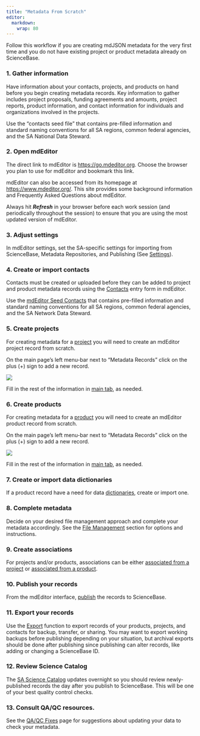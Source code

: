 ```yaml
---
title: "Metadata From Scratch"
editor: 
  markdown: 
    wrap: 80
---
```


Follow this workflow if you are creating mdJSON metadata for the very first time
and you do not have existing project or product metadata already on ScienceBase.


### 1. Gather information 

Have information about your contacts, projects, and products on hand before you
begin creating metadata records. Key information to gather includes project
proposals, funding agreements and amounts, project reports, product information,
and contact information for individuals and organizations involved in the
projects.

Use the "contacts seed file" that contains pre-filled information and standard
naming conventions for all SA regions, common federal agencies, and the SA
National Data Steward.

### 2. Open mdEditor

The direct link to mdEditor is <https://go.mdeditor.org>. Choose the browser you
plan to use for mdEditor and bookmark this link.

mdEditor can also be accessed from its homepage at <https://www.mdeditor.org/>.
This site provides some background information and Frequently Asked Questions
about mdEditor.

Always hit ***Refresh*** in your browser before each work session (and
periodically throughout the session) to ensure that you are using the most
updated version of mdEditor.


### 3. Adjust settings

In mdEditor settings, set the SA-specific settings for importing from
ScienceBase, Metadata Repositories, and Publishing (See
[Settings](../settings.qmd)).

### 4. Create or import contacts

Contacts must be created or uploaded before they can be added to project and
product metadata records using the
[Contacts](../contact_records/contact_records_overview.qmd) entry form in
mdEditor.

Use the [mdEditor Seed Contacts](https://www.sciencebase.gov/catalog/item/5df8d2b7e4b0cdded73b4069) 
that contains pre-filled information and standard
naming conventions for all SA regions, common federal agencies, and the SA
Network Data Steward. 

### 5. Create projects

For creating metadata for a [project](../project_records/project_records_overview.qmd) 
you will need to create an mdEditor project record from scratch. 

On the main page's left menu-bar next to "Metadata Records" click on the 
plus (+) sign to add a new record. 

![](../../assets/add_new_record.png)

Fill in the rest of the information in [main tab](../project_records/main_tab_project.qmd),
as needed.

### 6. Create products

For creating metadata for a
[product](../product_records/product_records_overview.qmd) you will need to 
create an mdEditor product record from scratch.

On the main page's left menu-bar next to "Metadata Records" click on the 
plus (+) sign to add a new record. 

![](../../assets/add_new_record.png)

Fill in the rest of the information in [main tab](../product_records/main_tab_product.qmd),
as needed.

### 7. Create or import data dictionaries

If a product record have a need for data
[dictionaries](../product_records/dictionaries_tab_product.qmd), create or
import one.

### 8. Complete metadata

Decide on your desired file management approach and complete your metadata
accordingly. See the [File Management](../metadata_file_management/metadata_file_management_overview.qmd)
section for options and instructions.

### 9. Create associations

For projects and/or products, associations can be either [associated from a
project](../project_records/associating_records_project.qmd) or [associated from
a product](../product_records/associating_records_product.qmd).

### 10. Publish your records

From the mdEditor interface, [publish](../publishing/publishing_overview.qmd)
the records to ScienceBase.

### 11. Export your records

Use the [Export](../metadata_file_management/export.qmd) function to export
records of your products, projects, and contacts for backup, transfer, or
sharing. You may want to export working backups before publishing depending on
your situation, but archival exports should be done after publishing since
publishing can alter records, like adding or changing a ScienceBase ID.

### 12. Review Science Catalog

The [SA Science Catalog](https://www.fws.gov/science/catalog/) updates overnight
so you should review newly-published records the day after you publish to
ScienceBase. This will be one of your best quality control checks.

### 13. Consult QA/QC resources.

See the [QA/QC Fixes](../trouble_shooting/qa_qc_fixes.qmd) page for suggestions
about updating your data to check your metadata.
